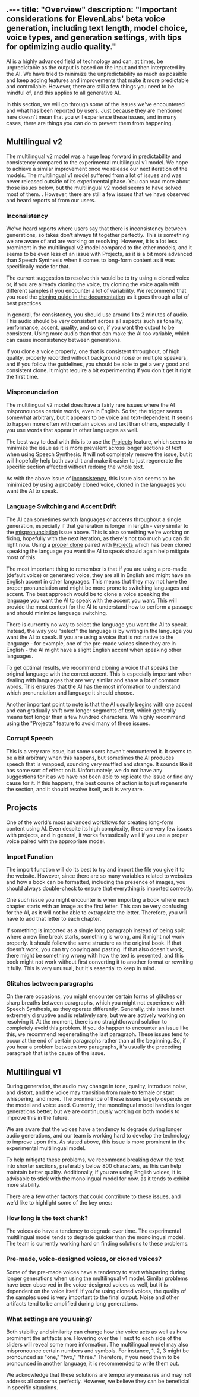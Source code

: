 .---
title: "Overview"
description: "Important considerations for ElevenLabs' beta voice generation, including text length, model choice, voice types, and generation settings, with tips for optimizing audio quality."
---


AI is a highly advanced field of technology and can, at times, be unpredictable as the output is based on the input and then interpreted by the AI. We have tried to minimize the unpredictability as much as possible and keep adding features and improvements that make it more predictable and controllable. However, there are still a few things you need to be mindful of, and this applies to all generative AI.

In this section, we will go through some of the issues we've encountered and what has been reported by users. Just because they are mentioned here doesn't mean that you will experience these issues, and in many cases, there are things you can do to prevent them from happening.

## Multilingual v2

The multilingual v2 model was a huge leap forward in predictability and consistency compared to the experimental multilingual v1 model. We hope to achieve a similar improvement once we release our next iteration of the models. The multilingual v1 model suffered from a lot of issues and was never released outside of its experimental phase. You can read more about those issues below, but the multilingual v2 model seems to have solved most of them. 
.
However, there are still a few issues that we have observed and heard reports of from our users.

### Inconsistency

We've heard reports where users say that there is inconsistency between generations, so takes don't always fit together perfectly. This is something we are aware of and are working on resolving. However, it is a lot less prominent in the multilingual v2 model compared to the other models, and it seems to be even less of an issue with Projects, as it is a bit more advanced than Speech Synthesis when it comes to long-form content as it was specifically made for that.

The current suggestion to resolve this would be to try using a cloned voice or, if you are already cloning the voice, try cloning the voice again with different samples if you encounter a lot of variability. We recommend that you read the [cloning guide in the documentation](https://docs.elevenlabs.io/voicelab/instant-voice-cloning) as it goes through a lot of best practices.

In general, for consistency, you should use around 1 to 2 minutes of audio. This audio should be very consistent across all aspects such as tonality, performance, accent, quality, and so on, if you want the output to be consistent. Using more audio than that can make the AI too variable, which can cause inconsistency between generations.

If you clone a voice properly, one that is consistent throughout, of high quality, properly recorded without background noise or multiple speakers, and if you follow the guidelines, you should be able to get a very good and consistent clone. It might require a bit experimenting if you don't get it right the first time.

### Mispronunciation

The multilingual v2 model does have a fairly rare issues where the AI mispronounces certain words, even in English. So far, the trigger seems somewhat arbitrary, but it appears to be voice and text-dependent. It seems to happen more often with certain voices and text than others, especially if you use words that appear in other languages as well.

The best way to deal with this is to use the [Projects](https://docs.elevenlabs.io/projects/overview) feature, which seems to minimize the issue as it is more prevalent across longer sections of text when using Speech Synthesis. It will not completely remove the issue, but it will hopefully help both avoid it and make it easier to just regenerate the specific section affected without redoing the whole text.

As with the above issue of [inconsistency](https://docs.elevenlabs.io/troubleshooting/overview#inconsistency), this issue also seems to be minimized by using a probably cloned voice, cloned in the languages you want the AI to speak.

### Language Switching and Accent Drift

The AI can sometimes switch languages or accents throughout a single generation, especially if that generation is longer in length - very similar to the [mispronunciation](https://docs.elevenlabs.io/troubleshooting/overview#mispronunciation) issue above. This is also something we're working on fixing, hopefully with the next iteration, as there's not too much you can do right now. Using a [proper clone](https://docs.elevenlabs.io/voicelab/instant-voice-cloning) paired with [Projects](https://docs.elevenlabs.io/projects/overview)
which has been cloned speaking the language you want the AI to speak should again help mitigate most of this.

The most important thing to remember is that if you are using a pre-made (default voice) or generated voice, they are all in English and might have an English accent in other languages. This means that they may not have the proper pronunciation and might be more prone to switching languages and accent. The best approach would be to clone a voice speaking the language you want the AI to speak with the accent you want. This will provide the most context for the AI to understand how to perform a passage and should minimize language switching.

There is currently no way to select the language you want the AI to speak. Instead, the way you "select" the language is by writing in the language you want the AI to speak. If you are using a voice that is not native to the language - for example, one of the pre-made voices since they are in English - the AI might have a slight English accent when speaking other languages.

To get optimal results, we recommend cloning a voice that speaks the original language with the correct accent. This is especially important when dealing with languages that are very similar and share a lot of common words. This ensures that the AI has the most information to understand which pronunciation and language it should choose.

Another important point to note is that the AI usually begins with one accent and can gradually shift over longer segments of text, which generally means text longer than a few hundred characters. We highly recommend using the "Projects" feature to avoid many of these issues.

### Corrupt Speech

This is a very rare issue, but some users haven't encountered it. It seems to be a bit arbitrary when this happens, but sometimes the AI produces speech that is wrapped, sounding very muffled and strange. It sounds like it has some sort of effect on it. Unfortunately, we do not have any suggestions for it as we have not been able to replicate the issue or find any cause for it. If this happens, the best course of action is to just regenerate the section, and it should resolve itself, as it is very rare.

## Projects

One of the world's most advanced workflows for creating long-form content using AI. Even despite its high complexity, there are very few issues with projects, and in general, it works fantastically well if you use a proper voice paired with the appropriate model.

### Import Function

The import function will do its best to try and import the file you give it to the website. However, since there are so many variables related to websites and how a book can be formatted, including the presence of images, you should always double-check to ensure that everything is imported correctly.

One such issue you might encounter is when importing a book where each chapter starts with an image as the first letter. This can be very confusing for the AI, as it will not be able to extrapolate the letter. Therefore, you will have to add that letter to each chapter.

If something is imported as a single long paragraph instead of being split where a new line break starts, something is wrong, and it might not work properly. It should follow the same structure as the original book. If that doesn't work, you can try copying and pasting. If that also doesn't work, there might be something wrong with how the text is presented, and this book might not work without first converting it to another format or rewriting it fully. This is very unusual, but it's essential to keep in mind.

### Glitches between paragraphs

On the rare occasions, you might encounter certain forms of glitches or sharp breaths between paragraphs, which you might not experience with Speech Synthesis, as they operate differently. Generally, this issue is not extremely disruptive and is relatively rare, but we are actively working on resolving it. At the moment, there is no straightforward solution to completely avoid this problem. If you do happen to encounter an issue like this, we recommend regenerating the last paragraph. These issues tend to occur at the end of certain paragraphs rather than at the beginning. So, if you hear a problem between two paragraphs, it's usually the preceding paragraph that is the cause of the issue.

## Multilingual v1

During generation, the audio may change in tone, quality, introduce noise, and distort, and the voice may transition from male to female or start whispering, and more. The prominence of these issues largely depends on the model and voice used. Currently, the monolingual model handles longer generations better, but we are continuously working on both models to improve this in the future.

We are aware that the voices have a tendency to degrade during longer audio generations, and our team is working hard to develop the technology to improve upon this. As stated above, this issue is more prominent in the experimental multilingual model.

To help mitigate these problems, we recommend breaking down the text into shorter sections, preferably below 800 characters, as this can help maintain better quality. Additionally, if you are using English voices, it is advisable to stick with the monolingual model for now, as it tends to exhibit more stability.

There are a few other factors that could contribute to these issues, and we'd like to highlight some of the key ones:
 
### How long is the text chunk?

The voices do have a tendency to degrade over time. The experimental multilingual model tends to degrade quicker than the monolingual model. The team is currently working hard on finding solutions to these problems.

### Pre-made, voice-designed voices, or cloned voices?

Some of the pre-made voices have a tendency to start whispering during longer generations when using the multilingual v1 model. Similar problems have been observed in the voice-designed voices as well, but it is dependent on the voice itself. If you're using cloned voices, the quality of the samples used is very important to the final output. Noise and other artifacts tend to be amplified during long generations.

### What settings are you using?

Both stability and similarity can change how the voice acts as well as how prominent the artifacts are. Hovering over the `!` next to each side of the sliders will reveal some more information. The multilingual model may also mispronounce certain numbers and symbols. For instance, 1, 2, 3 might be pronounced as "one," "two," "three." Therefore, if you need them to be pronounced in another language, it is recommended to write them out.

We acknowledge that these solutions are temporary measures and may not address all concerns perfectly. However, we believe they can be beneficial in specific situations.
